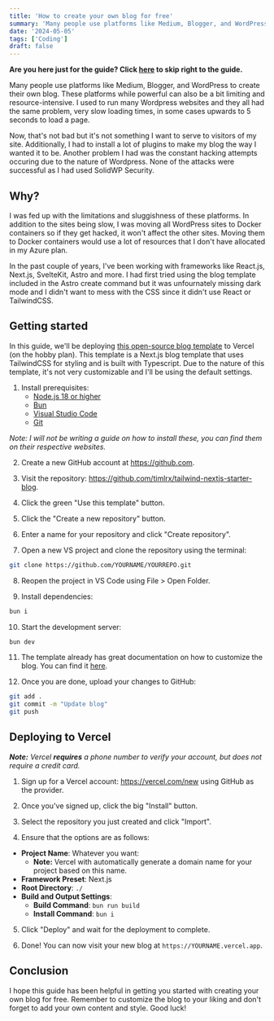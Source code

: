 ```yaml
---
title: 'How to create your own blog for free'
summary: 'Many people use platforms like Medium, Blogger, and WordPress to create their own blog. This is a guide on how to create your own blog for free without using any of these platforms.'
date: '2024-05-05'
tags: ['Coding']
draft: false
---
```


**Are you here just for the guide? Click [here](#getting-started) to skip right to the guide.**

Many people use platforms like Medium, Blogger, and WordPress to create their own blog. These platforms while powerful can also be a bit limiting and resource-intensive. I used to run many Wordpress websites and they all had the same problem, very slow loading times, in some cases upwards to 5 seconds to load a page.

Now, that's not bad but it's not something I want to serve to visitors of my site. Additionally, I had to install a lot of plugins to make my blog the way I wanted it to be. Another problem I had was the constant hacking attempts occuring due to the nature of Wordpress. None of the attacks were successful as I had used SolidWP Security.

## Why?

I was fed up with the limitations and sluggishness of these platforms. In addition to the sites being slow, I was moving all WordPress sites to Docker containers so if they get hacked, it won't affect the other sites. Moving them to Docker containers would use a lot of resources that I don't have allocated in my Azure plan.

In the past couple of years, I've been working with frameworks like React.js, Next.js, SvelteKit, Astro and more. I had first tried using the blog template included in the Astro create command but it was unfournately missing dark mode and I didn't want to mess with the CSS since it didn't use React or TailwindCSS.

## Getting started

In this guide, we'll be deploying [this open-source blog template](https://github.com/timlrx/tailwind-nextjs-starter-blog) to Vercel (on the hobby plan). This template is a Next.js blog template that uses TailwindCSS for styling and is built with Typescript. Due to the nature of this template, it's not very customizable and I'll be using the default settings.

1. Install prerequisites:
   - [Node.js 18 or higher](https://nodejs.org/en/download/)
   - [Bun](https://bun.sh/)
   - [Visual Studio Code](https://code.visualstudio.com/)
   - [Git](https://git-scm.com/downloads)

_Note: I will not be writing a guide on how to install these, you can find them on their respective websites._

2. Create a new GitHub account at https://github.com.

3. Visit the repository: https://github.com/timlrx/tailwind-nextjs-starter-blog.

4. Click the green "Use this template" button.

5. Click the "Create a new repository" button.

6. Enter a name for your repository and click "Create repository".

7. Open a new VS project and clone the repository using the terminal:

```bash
git clone https://github.com/YOURNAME/YOURREPO.git
```

8. Reopen the project in VS Code using File > Open Folder.

9. Install dependencies:

```bash
bun i
```

10. Start the development server:

```bash
bun dev
```

11. The template already has great documentation on how to customize the blog. You can find it [here](https://github.com/timlrx/tailwind-nextjs-starter-blog?tab=readme-ov-file#extend--customize).

12. Once you are done, upload your changes to GitHub:

```bash
git add .
git commit -m "Update blog"
git push
```

## Deploying to Vercel

_**Note:** Vercel **requires** a phone number to verify your account, but does not require a credit card._

1. Sign up for a Vercel account: https://vercel.com/new using GitHub as the provider.

2. Once you've signed up, click the big "Install" button.

3. Select the repository you just created and click "Import".

4. Ensure that the options are as follows:

- **Project Name**: Whatever you want:
  - **Note:** Vercel with automatically generate a domain name for your project based on this name.
- **Framework Preset**: Next.js
- **Root Directory**: `./`
- **Build and Output Settings**:
  - **Build Command**: `bun run build`
  - **Install Command**: `bun i`

5. Click "Deploy" and wait for the deployment to complete.

6. Done! You can now visit your new blog at `https://YOURNAME.vercel.app`.

## Conclusion

I hope this guide has been helpful in getting you started with creating your own blog for free. Remember to customize the blog to your liking and don't forget to add your own content and style. Good luck!

